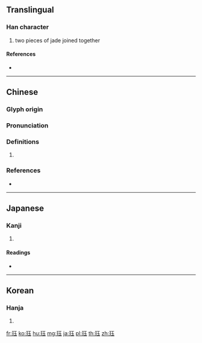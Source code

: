 {{character info/new}}
{{also|玨}}
==Translingual==

===Han character===
{{Han char|rn=96|rad=玉|as=05|sn=9|four=|canj=MGMGI|ids=⿰𤣩玉}}

# two pieces of jade joined together

====References====
* {{Han ref|kx=0730.081|dkj=20926|dj=1141.180|hdz=21105.120|uh=73CF|ud=29647}}

----

==Chinese==
{{zh-forms|alt=玨}}

===Glyph origin===
{{Han etym}}

===Pronunciation===
{{zh-pron
|m=jué
|c=gok3
|mc=y
|oc=y
|cat=
}}
{{attention|och|B-S @ 玨}}

===Definitions===
{{zh-hanzi}}

# {{rfdef|zh}}

===References===
* {{R:yue:jyut.net}}

----

==Japanese==

===Kanji===
{{ja-kanji|grade=|rs=玉05}}

# {{defn|lang=ja|sort=玉05}}

====Readings====
* {{ja-readings|on=[[かく]] (kaku), [[こく]] (koku)|kun=}}

----

==Korean==

===Hanja===
{{ko-hanja|hangeul=[[각]], [[곡]]|eumhun=|rv=gak, gok|mr=kak, kok|y=kak, kok}}

# {{defn|lang=ko|sort=玉05}}

[[fr:珏]]
[[ko:珏]]
[[hu:珏]]
[[mg:珏]]
[[ja:珏]]
[[pl:珏]]
[[th:珏]]
[[zh:珏]]